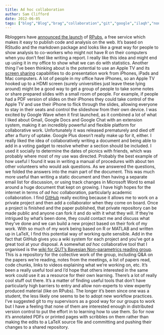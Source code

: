 ```yaml
---
title: Ad hoc collaboration
author: Sam Clifford
date: 2012-06-05
tags: ["blog","Blog","brag","collaboration","git","google","ilaqh","nonparametrics","papers","programming","qut","R","statistics"]
---
```


Rbloggers have [announced the launch](http://www.r-bloggers.com/announcing-rpubs-a-new-web-publishing-service-for-r/) of [RPubs](http://www.rpubs.com/), a free service which makes it easy to publish code and analysis on the web. It's based on RStudio and the markdown package and looks like a great way for people to show analysis to co-workers who might not have R on their computers when you don't feel like writing a report. I really like this idea and might end up using it in my office to show what we can do with statistics. Another thing I've been thinking about is the potential to use an Apple TV and its [screen sharing](http://www.apple.com/au/appletv/airplay/) capabilities to do presentation work from iPhones, iPads and Mac computers. A lot of people in my office have iPhones, so an Apple TV hooked up to a HDMI screen (surely universities just leave these lying around) might be a good way to get a group of people to take some notes or share prepared slides with a small room of people. For example, if people had a PDF version of slides on their iPhones they could take control of the Apple TV and use their iPhone to flick through the slides, allowing everyone to stay in their seats and control the slideshow from their own device. I was excited by Google Wave when it first launched, as it combined a lot of what I liked about Gmail, Google Docs and Google Chat with an extension system, making it an incredibly powerful and flexible platform for collaborative work. Unfortunately it was released prematurely and died off after a flurry of uptake. Google Plus doesn't really make up for it, either. I really liked the idea of collaboratively writing a document and being able to add in a voting gadget to resolve whether a section should be included. I used it socially to determine the dates of picnics with friends, which was probably where most of my use was directed. Probably the best example of how useful I found it was in writing a manual of procedures with about ten other volunteers who would ask questions. As we answered the questions, we folded the answers into the main part of the document. This was much more useful than writing a static document and then having a separate email list for discussion, or using track changes in Microsoft Word to email around a huge document that kept on growing. I have high hopes for the internet in terms of _ad hoc_ collaboration, particularly academic collaboration. I find [GitHub](http://github.com/) really exciting because it allows me to work on a private project and then add a collaborator when they come on board. Once a project is finished and the paper published, that private repository can be made public and anyone can fork it and do with it what they will. If they're intrigued by what's been done, they could contact me and discuss what they've done and we can build a new project based on their fork of my work. With so much of my work being based on R or MATLAB and written up in LaTeX, I find this potential way of working quite sensible. Add in the fact that GitHub gives you a wiki system for each project and you've got a great tool at your disposal. A somewhat _ad hoc_ collaborative tool that I organised is the [wiki for QUT's Bayesian Non-parametrics reading group](https://wiki.qut.edu.au/display/npbayes/Home). This is a repository for the collective work of the group, including Q&A on the papers we're reading, notes from the meetings, a list of papers read, code chunks, links to videos explaining what we're working on, etc. It's been a really useful tool and I'd hope that others interested in the same work could use it as a resource for their own learning. There's a lot of really cool stuff out there. It's a matter of finding useful tools that don't have particularly high barriers to entry and allow non-experts to view expertly produced material (like on RPubs). The longer it's been since one was a student, the less likely one seems to be to adopt new workflow practices. I've suggested git to my supervisors as a good way for our groups to work but I have a feeling that none of them are interested enough in distributed version control to put the effort in to learning how to use them. So for now it's annotated PDFs or printed pages with scribbles on them rather than making the edits to a LaTeX source file and committing and pushing their changes to a shared repository.
